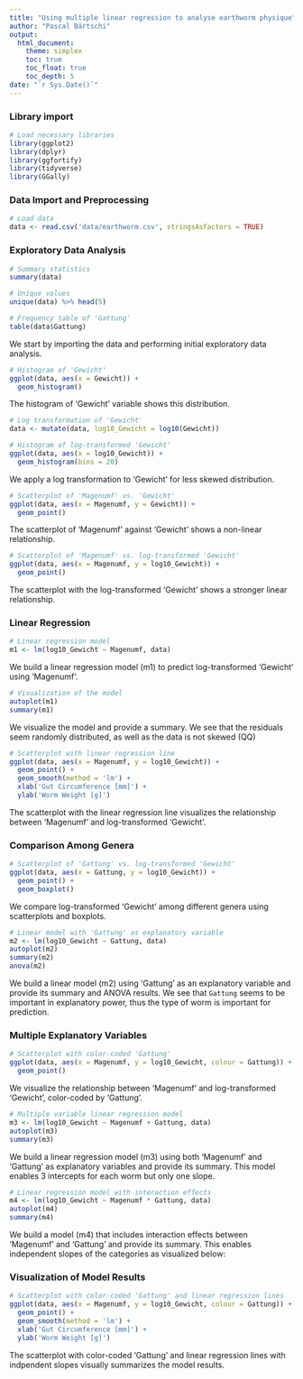 ```yaml
---
title: "Using multiple linear regression to analyse earthworm physique"
author: "Pascal Bärtschi"
output:
  html_document:
    theme: simplex
    toc: true
    toc_float: true
    toc_depth: 5
date: "`r Sys.Date()`"
---
```

### Library import

```r
# Load necessary libraries
library(ggplot2)
library(dplyr)
library(ggfortify)
library(tidyverse)
library(GGally)
```

### Data Import and Preprocessing

```r

# Load data
data <- read.csv('data/earthworm.csv', stringsAsFactors = TRUE)
```

### Exploratory Data Analysis

```r

# Summary statistics
summary(data)

# Unique values
unique(data) %>% head(5)

# Frequency table of 'Gattung'
table(data$Gattung)
```

We start by importing the data and performing initial exploratory data analysis.

```r

# Histogram of 'Gewicht'
ggplot(data, aes(x = Gewicht)) +
  geom_histogram()
```

The histogram of 'Gewicht' variable shows this distribution.

```r

# Log transformation of 'Gewicht'
data <- mutate(data, log10_Gewicht = log10(Gewicht))

# Histogram of log-transformed 'Gewicht'
ggplot(data, aes(x = log10_Gewicht)) +
  geom_histogram(bins = 20)
```

We apply a log transformation to 'Gewicht' for less skewed distribution.

```r

# Scatterplot of 'Magenumf' vs. 'Gewicht'
ggplot(data, aes(x = Magenumf, y = Gewicht)) +
  geom_point()
```

The scatterplot of 'Magenumf' against 'Gewicht' shows a non-linear relationship.

```r

# Scatterplot of 'Magenumf' vs. log-transformed 'Gewicht'
ggplot(data, aes(x = Magenumf, y = log10_Gewicht)) +
  geom_point()
```

The scatterplot with the log-transformed 'Gewicht' shows a stronger linear relationship.

### Linear Regression

```r

# Linear regression model
m1 <- lm(log10_Gewicht ~ Magenumf, data)
```

We build a linear regression model (m1) to predict log-transformed 'Gewicht' using 'Magenumf'.

```r

# Visualization of the model
autoplot(m1)
summary(m1)
```

We visualize the model and provide a summary. We see that the residuals seem randomly distributed, as well as the data is not skewed (QQ)

```r

# Scatterplot with linear regression line
ggplot(data, aes(x = Magenumf, y = log10_Gewicht)) +
  geom_point() + 
  geom_smooth(method = 'lm') +
  xlab('Gut Circumference [mm]') +
  ylab('Worm Weight [g]')
```

The scatterplot with the linear regression line visualizes the relationship between 'Magenumf' and log-transformed 'Gewicht'.

### Comparison Among Genera

```r

# Scatterplot of 'Gattung' vs. log-transformed 'Gewicht'
ggplot(data, aes(x = Gattung, y = log10_Gewicht)) +
  geom_point() + 
  geom_boxplot()
```

We compare log-transformed 'Gewicht' among different genera using scatterplots and boxplots.

```r

# Linear model with 'Gattung' as explanatory variable
m2 <- lm(log10_Gewicht ~ Gattung, data)
autoplot(m2)
summary(m2)
anova(m2)
```

We build a linear model (m2) using 'Gattung' as an explanatory variable and provide its summary and ANOVA results. We see that `Gattung` seems to be important in explanatory power, thus the type of worm is important for prediction.

### Multiple Explanatory Variables

```r

# Scatterplot with color-coded 'Gattung'
ggplot(data, aes(x = Magenumf, y = log10_Gewicht, colour = Gattung)) +
  geom_point()
```

We visualize the relationship between 'Magenumf' and log-transformed 'Gewicht', color-coded by 'Gattung'.

```r

# Multiple variable linear regression model
m3 <- lm(log10_Gewicht ~ Magenumf + Gattung, data)
autoplot(m3)
summary(m3)
```

We build a linear regression model (m3) using both 'Magenumf' and 'Gattung' as explanatory variables and provide its summary. This model enables 3 intercepts for each worm but only one slope.

```r

# Linear regression model with interaction effects
m4 <- lm(log10_Gewicht ~ Magenumf * Gattung, data)
autoplot(m4)
summary(m4)
```

We build a model (m4) that includes interaction effects between 'Magenumf' and 'Gattung' and provide its summary. This enables independent slopes of the categories as visualized below: 

### Visualization of Model Results

```r

# Scatterplot with color-coded 'Gattung' and linear regression lines
ggplot(data, aes(x = Magenumf, y = log10_Gewicht, colour = Gattung)) +
  geom_point() + 
  geom_smooth(method = 'lm') +
  xlab('Gut Circumference [mm]') +
  ylab('Worm Weight [g]')
```

The scatterplot with color-coded 'Gattung' and linear regression lines with indpendent slopes visually summarizes the model results.